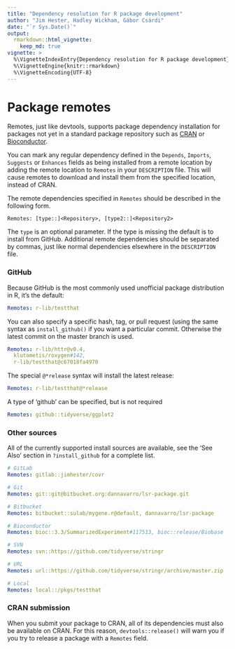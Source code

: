 ```yaml
---
title: "Dependency resolution for R package development"
author: "Jim Hester, Hadley Wickham, Gábor Csárdi"
date: "`r Sys.Date()`"
output:
  rmarkdown::html_vignette:
    keep_md: true
vignette: >
  %\VignetteIndexEntry{Dependency resolution for R package development}
  %\VignetteEngine{knitr::rmarkdown}
  %\VignetteEncoding{UTF-8}
---
```


# Package remotes

Remotes, just like devtools, supports package dependency installation for packages not
yet in a standard package repository such as [CRAN](https://cran.r-project.org)
or [Bioconductor](http://bioconductor.org).

You can mark any regular dependency defined in the `Depends`, `Imports`,
`Suggests` or `Enhances` fields as being installed from a remote location by
adding the remote location to `Remotes` in your `DESCRIPTION` file. This will
cause remotes to download and install them from the specified location,
instead of CRAN.

The remote dependencies specified in `Remotes` should be described in the following form.

```
Remotes: [type::]<Repository>, [type2::]<Repository2>
```

The `type` is an optional parameter.  If the type is missing the default is
to install from GitHub. Additional remote dependencies should be separated by
commas, just like normal dependencies elsewhere in the `DESCRIPTION` file.

### GitHub

Because GitHub is the most commonly used unofficial package distribution in R, it's the default:

```yaml
Remotes: r-lib/testthat
```

You can also specify a specific hash, tag, or pull request (using the same syntax as `install_github()` if you want a particular commit. Otherwise the latest commit on the master branch is used.

```yaml
Remotes: r-lib/httr@v0.4,
  klutometis/roxygen#142,
  r-lib/testthat@c67018fa4970
```

The special `@*release` syntax will install the latest release:

```yaml
Remotes: r-lib/testthat@*release
```

A type of 'github' can be specified, but is not required

```yaml
Remotes: github::tidyverse/ggplot2
```

### Other sources

All of the currently supported install sources are available, see the 'See
Also' section in `?install_github` for a complete list.

```yaml
# GitLab
Remotes: gitlab::jimhester/covr

# Git
Remotes: git::git@bitbucket.org:dannavarro/lsr-package.git

# Bitbucket
Remotes: bitbucket::sulab/mygene.r@default, dannavarro/lsr-package

# Bioconductor
Remotes: bioc::3.3/SummarizedExperiment#117513, bioc::release/Biobase

# SVN
Remotes: svn::https://github.com/tidyverse/stringr

# URL
Remotes: url::https://github.com/tidyverse/stringr/archive/master.zip

# Local
Remotes: local::/pkgs/testthat
```

### CRAN submission

When you submit your package to CRAN, all of its dependencies must also be available on CRAN. For this reason, `devtools::release()` will warn you if you try to release a package with a `Remotes` field.
